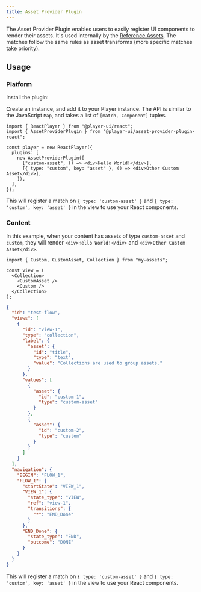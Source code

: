 ```yaml
---
title: Asset Provider Plugin
---
```



The Asset Provider Plugin enables users to easily register UI components to render their assets. It's used internally by the [Reference Assets](/assets/reference). The matches follow the same rules as asset transforms (more specific matches take priority).

## Usage

### Platform

<PlatformTabs>
  <Fragment slot='react'>

Install the plugin:

<PackageManagers pkg="@player-ui/asset-provider-plugin-react" />

Create an instance, and add it to your Player instance.
The API is similar to the JavaScript `Map`, and takes a list of `[match, Component]` tuples.

```tsx
import { ReactPlayer } from "@player-ui/react";
import { AssetProviderPlugin } from "@player-ui/asset-provider-plugin-react";

const player = new ReactPlayer({
  plugins: [
    new AssetProviderPlugin([
      ["custom-asset", () => <div>Hello World!</div>],
      [{ type: "custom", key: "asset" }, () => <div>Other Custom Asset</div>],
    ]),
  ],
});
```

This will register a match on `{ type: 'custom-asset' }` and `{ type: 'custom', key: 'asset' }` in the view to use your React components.

  </Fragment>
</PlatformTabs>

### Content

In this example, when your content has assets of type `custom-asset` and `custom`, they will render `<div>Hello World!</div>` and `<div>Other Custom Asset</div>`.

<ContentTabs>
  <Fragment slot='tsx'>

```tsx
import { Custom, CustomAsset, Collection } from "my-assets";

const view = (
  <Collection>
    <CustomAsset />
    <Custom />
  </Collection>
);
```

</Fragment>
  <Fragment slot='json'>

```json
{
  "id": "test-flow",
  "views": [
    {
      "id": "view-1",
      "type": "collection",
      "label": {
        "asset": {
          "id": "title",
          "type": "text",
          "value": "Collections are used to group assets."
        }
      },
      "values": [
        {
          "asset": {
            "id": "custom-1",
            "type": "custom-asset"
          }
        },
        {
          "asset": {
            "id": "custom-2",
            "type": "custom"
          }
        }
      ]
    }
  ],
  "navigation": {
    "BEGIN": "FLOW_1",
    "FLOW_1": {
      "startState": "VIEW_1",
      "VIEW_1": {
        "state_type": "VIEW",
        "ref": "view-1",
        "transitions": {
          "*": "END_Done"
        }
      },
      "END_Done": {
        "state_type": "END",
        "outcome": "DONE"
      }
    }
  }
}
```

This will register a match on `{ type: 'custom-asset' }` and `{ type: 'custom', key: 'asset' }` in the view to use your React components.

  </Fragment>

</ContentTabs>
